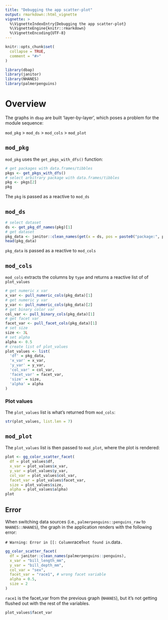 ```yaml
---
title: "Debugging the app scatter-plot"
output: rmarkdown::html_vignette
vignette: >
  %\VignetteIndexEntry{Debugging the app scatter-plot}
  %\VignetteEngine{knitr::rmarkdown}
  %\VignetteEncoding{UTF-8}
---
```


```r
knitr::opts_chunk$set(
  collapse = TRUE,
  comment = "#>"
)
```

```r
library(dbap)
library(janitor)
library(NHANES)
library(palmerpenguins)
```

# Overview 

The graphs in `dbap` are built 'layer-by-layer', which poses a problem for the module sequence:

`mod_pkg` > `mod_ds` > `mod_cols` > `mod_plot` 

## `mod_pkg`

`mod_pkg` uses the `get_pkgs_with_dfs()` function: 

```r
# get packages with data.frames/tibbles
pkgs <- get_pkgs_with_dfs()
# select arbitrary package with data.frames/tibbles
pkg <- pkgs[2]
pkg 
```

The `pkg` is passed as a reactive to `mod_ds`

## `mod_ds`

```r
# select dataset  
ds <- get_pkg_df_names(pkg)[1]
# get dataset
pkg_data <- janitor::clean_names(get(x = ds, pos = paste0("package:", pkg)))
head(pkg_data)
```

`pkg_data` is passed as a reactive to `mod_cols`

## `mod_cols`

`mod_cols` extracts the columns by `type` and returns a reactive list of of `plot_values`

```r
# get numeric x var 
x_var <- pull_numeric_cols(pkg_data)[1]
# get numeric y var 
y_var <- pull_numeric_cols(pkg_data)[2]
# get binary color var 
col_var <- pull_binary_cols(pkg_data)[1]
# get facet var 
facet_var <- pull_facet_cols(pkg_data)[1]
# set size 
size <- 3L
# set alpha 
alpha <- 0.5
# create list of plot_values 
plot_values <- list(
  'df' = pkg_data,
  'x_var' = x_var, 
  'y_var' = y_var, 
  'col_var' = col_var, 
  'facet_var' = facet_var, 
  'size' = size, 
  'alpha' = alpha
)
```

### Plot values 

The `plot_values` list is what's returned from `mod_cols`:

```r
str(plot_values, list.len = 7)
```

## `mod_plot`

The `plot_values` list is then passed to `mod_plot`, where the plot is rendered:

```r
plot <- gg_color_scatter_facet(
  df = plot_values$df, 
  x_var = plot_values$x_var, 
  y_var = plot_values$y_var,
  col_var = plot_values$col_var,
  facet_var = plot_values$facet_var,
  size = plot_values$size,
  alpha = plot_values$alpha)
plot
```

## Error

When switching data sources (i.e., `palmerpenguins::penguins_raw` to `NHANES::NHANES`), the graph in the application renders with the following error: 

`# Warning: Error in [[: Column `race1` not found in `.data`.`

```r
gg_color_scatter_facet(
  df = janitor::clean_names(palmerpenguins::penguins),
  x_var = "bill_length_mm",
  y_var = "bill_depth_mm",
  col_var = "sex",
  facet_var = "race1", # wrong facet variable
  alpha = 0.5,
  size = 2
)
```

`race1` is the facet_var from the previous graph (`NHANES`), but it's not getting flushed out with the rest of the variables. 

```r
plot_values$facet_var
```




